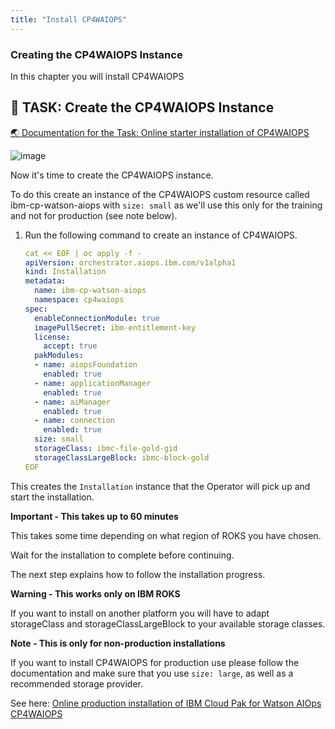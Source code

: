 ```yaml
---
title: "Install CP4WAIOPS"
---
```


### Creating the CP4WAIOPS Instance

In this chapter you will install CP4WAIOPS



## 🚀 TASK: Create the CP4WAIOPS Instance
<a href="https://www.ibm.com/docs/en/cloud-paks/cloud-pak-watson-aiops/3.5.0?topic=manager-starter-installation-cli" target="_blank" >🌏 Documentation for the Task: Online starter installation of CP4WAIOPS</a>



![image](./../images/54_aimanager_story.png)


Now it's time to create the CP4WAIOPS instance.

To do this create an instance of the CP4WAIOPS custom resource called ibm-cp-watson-aiops with `size: small` as we'll use this only for the training and not for production (see note below).






<Accordion>
<AccordionItem title="💡 Need Help?">

1. Run the following command to create an instance of CP4WAIOPS.

   ```yaml
   cat << EOF | oc apply -f -
   apiVersion: orchestrator.aiops.ibm.com/v1alpha1
   kind: Installation
   metadata:
     name: ibm-cp-watson-aiops
     namespace: cp4waiops
   spec:
     enableConnectionModule: true
     imagePullSecret: ibm-entitlement-key
     license:
       accept: true
     pakModules:
     - name: aiopsFoundation
       enabled: true
     - name: applicationManager
       enabled: true
     - name: aiManager
       enabled: true
     - name: connection
       enabled: true
     size: small
     storageClass: ibmc-file-gold-gid
     storageClassLargeBlock: ibmc-block-gold
   EOF  
   ```


<InlineNotification kind="info">

This creates the `Installation` instance that the Operator will pick up and start the installation. 

</InlineNotification>


</AccordionItem>
</Accordion>





<InlineNotification kind="error">

**Important - This takes up to 60 minutes**

This takes some time depending on what region of ROKS you have chosen.

Wait for the installation to complete before continuing. 

The next step explains how to follow the installation progress.

</InlineNotification>




<InlineNotification kind="warning">

**Warning - This works only on IBM ROKS**

If you want to install on another platform you will have to adapt storageClass and storageClassLargeBlock to your available storage classes.

</InlineNotification>


<InlineNotification kind="info">

**Note - This is only for non-production installations**

If you want to install CP4WAIOPS for production use please follow the documentation and make sure that you use `size: large`, as well as a recommended storage provider.

See here: <a href="https://www.ibm.com/docs/en/cloud-paks/cloud-pak-watson-aiops/3.5.0?topic=installation-online-console" target="_blank" >Online production installation of IBM Cloud Pak for Watson AIOps CP4WAIOPS</a> 


</InlineNotification>



